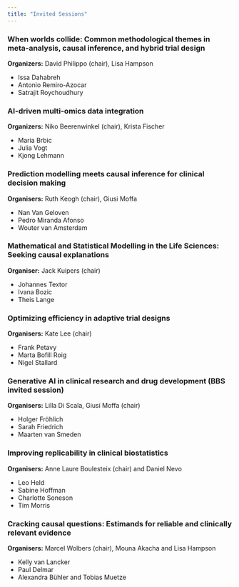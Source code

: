 ```yaml
---
title: "Invited Sessions"
---
```


### When worlds collide: Common methodological themes in meta-analysis, causal inference, and hybrid trial design
**Organizers:** David Philippo (chair), Lisa Hampson

* Issa Dahabreh 
*	Antonio Remiro-Azocar
*	Satrajit Roychoudhury 


### AI-driven multi-omics data integration
**Organizers:** Niko Beerenwinkel (chair), Krista Fischer\

*	Maria Brbic
*	Julia Vogt
*	Kjong Lehmann 


### Prediction modelling meets causal inference for clinical decision making
**Organisers:** Ruth Keogh (chair), Giusi Moffa

*	Nan Van Geloven 
*	Pedro Miranda Afonso
*	Wouter van Amsterdam


### Mathematical and Statistical Modelling in the Life Sciences: Seeking causal explanations
**Organiser:** Jack Kuipers (chair) 

-	Johannes Textor
-	Ivana Bozic
-	Theis Lange

### Optimizing efficiency in adaptive trial designs
**Organisers:** Kate Lee (chair)

*	Frank Petavy 
*	Marta Bofill Roig 
*	Nigel Stallard 

### Generative AI in clinical research and drug development (BBS invited session)
**Organisers:** Lilla Di Scala, Giusi Moffa (chair) 

*	Holger Fröhlich 
* Sarah Friedrich 
*	Maarten van Smeden 


### Improving replicability in clinical biostatistics
**Organisers:** Anne Laure Boulesteix (chair) and Daniel Nevo

*	Leo Held
*	Sabine Hoffman
*	Charlotte Soneson
*	Tim Morris


### Cracking causal questions: Estimands for reliable and clinically relevant evidence
**Organisers:** Marcel Wolbers (chair), Mouna Akacha and Lisa Hampson

*	Kelly van Lancker 
*	Paul Delmar 
*	Alexandra Bühler and Tobias Muetze 

